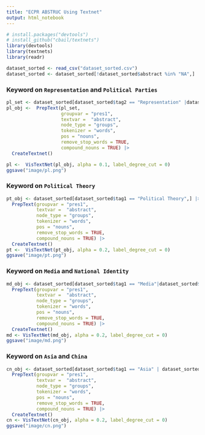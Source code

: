 ```yaml
---
title: "ECPR ABSTRUC Using Textnet"
output: html_notebook
---
```


```r
# install.packages("devtools")
# install_github("cbail/textnets")
library(devtools)
library(textnets)
library(readr)
```

```r
dataset_sorted <- read_csv("dataset_sorted.csv")
dataset_sorted <- dataset_sorted[!dataset_sorted$abstract %in% "NA",]
```

###  Keyword on `Representation` and `Political Parties`
```r
pl_set <- dataset_sorted[dataset_sorted$tag2 == "Representation" |dataset_sorted$tag3 == "Political Parties" | dataset_sorted$tag2 == "Party Members" ,] 
pl_obj <-  PrepText(pl_set, 
                    groupvar = "pres1",
                    textvar =  "abstract", 
                    node_type = "groups", 
                    tokenizer = "words", 
                    pos = "nouns",
                    remove_stop_words = TRUE,
                    compound_nouns = TRUE) |>
  CreateTextnet()

pl <-  VisTextNet(pl_obj, alpha = 0.1, label_degree_cut = 0)
ggsave("image/pl.png")

```

### Keyword on `Political Theory`
```r
pt_obj <- dataset_sorted[dataset_sorted$tag1 == "Political Theory",] |>
  PrepText(groupvar = "pres1",
           textvar =  "abstract", 
           node_type = "groups", 
           tokenizer = "words", 
           pos = "nouns",
           remove_stop_words = TRUE,
           compound_nouns = TRUE) |>
  CreateTextnet() 
pt <-  VisTextNet(pt_obj, alpha = 0.2, label_degree_cut = 0)
ggsave("image/pt.png")
```

### Keyword on `Media` and `National Identity`
```r
md_obj <- dataset_sorted[dataset_sorted$tag1 == "Media"|dataset_sorted$tag2 == "National Identity",] |>
  PrepText(groupvar = "pres1",
           textvar =  "abstract", 
           node_type = "groups", 
           tokenizer = "words", 
           pos = "nouns",
           remove_stop_words = TRUE,
           compound_nouns = TRUE) |>
  CreateTextnet()
md <- VisTextNet(md_obj, alpha = 0.2, label_degree_cut = 0)
ggsave("image/md.png")
```

### Keyword on `Asia` and `China`
```r
cn_obj <- dataset_sorted[dataset_sorted$tag1 == "Asia" | dataset_sorted$tag1 == "China" | dataset_sorted$tag2 == "China", ] |>
  PrepText(groupvar = "pres1",
           textvar =  "abstract", 
           node_type = "groups", 
           tokenizer = "words", 
           pos = "nouns",
           remove_stop_words = TRUE,
           compound_nouns = TRUE) |>
  CreateTextnet() 
cn <- VisTextNet(cn_obj, alpha = 0.2, label_degree_cut = 0)
ggsave("image/cn.png")
```


